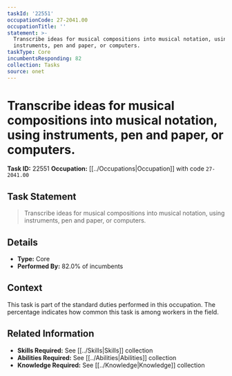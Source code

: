 ```yaml
---
taskId: '22551'
occupationCode: 27-2041.00
occupationTitle: ''
statement: >-
  Transcribe ideas for musical compositions into musical notation, using
  instruments, pen and paper, or computers.
taskType: Core
incumbentsResponding: 82
collection: Tasks
source: onet
---
```

# Transcribe ideas for musical compositions into musical notation, using instruments, pen and paper, or computers.

**Task ID:** 22551
**Occupation:** [[../Occupations|Occupation]] with code `27-2041.00`

## Task Statement

> Transcribe ideas for musical compositions into musical notation, using instruments, pen and paper, or computers.

## Details

- **Type:** Core
- **Performed By:** 82.0% of incumbents

## Context

This task is part of the standard duties performed in this occupation. The percentage indicates how common this task is among workers in the field.

## Related Information

- **Skills Required:** See [[../Skills|Skills]] collection
- **Abilities Required:** See [[../Abilities|Abilities]] collection
- **Knowledge Required:** See [[../Knowledge|Knowledge]] collection
